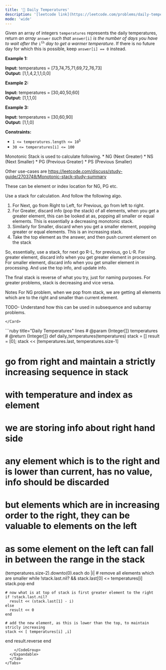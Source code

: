 ```yaml
---
title: '🧀 Daily Temperatures'
description: '[leetcode link](https://leetcode.com/problems/daily-temperatures/description/)'
mode: 'wide'
---
```

<Tabs>
  <Tab title="Question" icon="circle-question" iconType="regular">
    <Card>
      <p>Given an array of integers <code>temperatures</code> represents the daily temperatures, return <em>an array</em> <code>answer</code> <em>such that</em> <code>answer[i]</code> <em>is the number of days you have to wait after the</em> <code>i<sup>th</sup></code> <em>day to get a warmer temperature</em>. If there is no future day for which this is possible, keep <code>answer[i] == 0</code> instead.</p>   <p><strong class="example">Example 1:</strong></p> <strong>Input:</strong> temperatures = [73,74,75,71,69,72,76,73] <br/> <strong>Output:</strong> [1,1,4,2,1,1,0,0] <p><strong class="example">Example 2:</strong></p> <strong>Input:</strong> temperatures = [30,40,50,60] <br/> <strong>Output:</strong> [1,1,1,0] <p><strong class="example">Example 3:</strong></p> <strong>Input:</strong> temperatures = [30,60,90] <br/> <strong>Output:</strong> [1,1,0]   <p><strong>Constraints:</strong></p>  <ul>  <li><code>1 &lt;=&nbsp;temperatures.length &lt;= 10<sup>5</sup></code></li>  <li><code>30 &lt;=&nbsp;temperatures[i] &lt;= 100</code></li> </ul> 
    </Card>
  </Tab>
  <Tab title="Solution" icon="lightbulb" iconType="regular" >
    <Card>
      Monotonic Stack is  used to calculate following. 
* NG (Next Greater)
* NS (Next Smaller)
* PG (Previous Greater)
* PS (Previous Smaller)

Other use-cases are https://leetcode.com/discuss/study-guide/2703748/Monotonic-stack-study-summary

These can be element or index location for NG, PG etc. 

Use a stack for calculation. And follow the following algo.

1. For Next, go from Right to Left, for Previous, go from left to right.
2. For Greater, discard info (pop the stack) of all elements, when you get a greater element, this can be looked at as, popping all smaller or equal elements. This is essentially a decreasing monotonic stack.
3. Similarly for Smaller, discard when you get a smaller element, popping greater or equal elements. This is an increasing stack.
4. Take the top element as the answer, and then push current element on the stack


So, essentially, use a stack, for next go R-L, for previous, go L-R. 
For greater element, discard info when you get greater element in processing.
For smaller element, discard info when you get smaller element in processing. 
And use the top info, and update info.

The final stack is reverse of what you try, just for naming purposes. 
For greater problems, stack is decreasing and vice versa.


Notes
For NG problem, when we pop from stack, we are getting all elements which are to the right and smaller than current element.


TODO-
Understand how this can be used in subsequence and subarray problems.





    </Card>
  <Expandable title="code">
    <CodeGroup dropdown>
```ruby title="Daily Temperatures" lines
# @param {Integer[]} temperatures
# @return {Integer[]}
def daily_temperatures(temperatures)
  stack = []
  result = [0]; stack << [temperatures.last, temperatures.size-1]

  # go from right and maintain a strictly increasing sequence in stack
  # with temperature and index as element
  # we are storing info about right hand side
  # any element which is to the right and is lower than current, has no value, info should be discarded
  # but elements which are in increasing order to the right, they can be valuable to elements on the left
  # as some element on the left can fall in between the range in the stack
  
  (temperatures.size-2).downto(0).each do |i|
    # remove all elements which are smaller
    while !stack.last.nil? && stack.last[0] <= temperatures[i]
      stack.pop
    end

    # now what is at top of stack is first greater element to the right
    if !stack.last.nil?
      result << (stack.last[1] - i)
    else
      result << 0
    end
    
    # add the new element, as this is lower than the top, to maintain stricly increasing
    stack << [ temperatures[i] ,i]
  end
  result.reverse
end
```
    </CodeGroup>
  </Expandable>
  </Tab>
</Tabs>